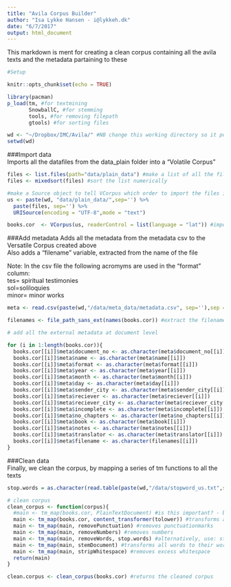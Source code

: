 ```yaml
---
title: "Avila Corpus Builder"
author: "Isa Lykke Hansen - i@lykkeh.dk"
date: "6/7/2017"
output: html_document
---
```


This markdown is ment for creating a clean corpus containing all the avila texts and the metadata partaining to these

```r
#Setup

knitr::opts_chunk$set(echo = TRUE)

library(pacman)
p_load(tm, #for textmining
       SnowballC, #for stemming
       tools, #for removing filepath
       gtools) #for sorting files

wd <- "~/Dropbox/IMC/Avila/" #NB change this working directory so it points to your local Avila folder
setwd(wd) 

```

###Import data  
Imports all the datafiles from the data_plain folder into a "Volatile Corpus"  
```r

files <- list.files(path="data/plain_data") #make a list of all the files
files <- mixedsort(files) #sort the list numerically

#make a Source object to tell VCorpus which order to import the files in:
us <- paste(wd, "data/plain_data/",sep='') %>%
  paste(files, sep='') %>%
  URISource(encoding = "UTF-8",mode = "text")

books.cor  <- VCorpus(us, readerControl = list(language = "lat")) #import all texts in the plain data folder to a corpus

```

###Add metadata
Adds all the metadata from the metadata csv to the Versatile Corpus created above  
Also adds a "filename" variable, extracted from the name of the file
  
Note: In the csv file the following acromyms are used in the "format" column:  
tes= spiritual testimonies  
sol=soliloquies  
minor= minor works  

```r

meta <- read.csv(paste(wd,"/data/meta_data/metadata.csv", sep=''),sep = ";") #import the metadata

filenames <- file_path_sans_ext(names(books.cor)) #extract the filenames without the ending

# add all the external metadata at document level

for (i in 1:length(books.cor)){
  books.cor[[i]]$meta$document_no <- as.character(meta$document_no[[i]])
  books.cor[[i]]$meta$name <- as.character(meta$name[[i]])
  books.cor[[i]]$meta$format <- as.character(meta$format[[i]])
  books.cor[[i]]$meta$year <- as.character(meta$year[[i]])
  books.cor[[i]]$meta$month <- as.character(meta$month[[i]])
  books.cor[[i]]$meta$day <- as.character(meta$day[[i]])
  books.cor[[i]]$meta$sender_city <- as.character(meta$sender_city[[i]])
  books.cor[[i]]$meta$reciever <- as.character(meta$reciever[[i]])
  books.cor[[i]]$meta$reciever_city <- as.character(meta$reciever_city[[i]])
  books.cor[[i]]$meta$incomplete <- as.character(meta$incomplete[[i]])
  books.cor[[i]]$meta$no_chapters <- as.character(meta$no_chapters[[i]])
  books.cor[[i]]$meta$book <- as.character(meta$book[[i]])
  books.cor[[i]]$meta$notes <- as.character(meta$notes[[i]])
  books.cor[[i]]$meta$translator <- as.character(meta$translator[[i]])
  books.cor[[i]]$meta$filename <- as.character(filenames[[i]])
}

```

###Clean data  
Finally, we clean the corpus, by mapping a series of tm functions to all the texts
```r

stop.words = as.character(read.table(paste(wd,"/data/stopword_us.txt",sep=''))[,1]) #import our own, more elaborate list of words to be removed from the text

# clean corpus
clean_corpus <- function(corpus){
  #main <- tm_map(books.cor, PlainTextDocument) #is this important? - because it removes the metadata
  main <- tm_map(books.cor, content_transformer(tolower)) #transforms all letters to lowercase
  main <- tm_map(main, removePunctuation) #removes punctuationmarks
  main <- tm_map(main, removeNumbers) #removes numbers
  main <- tm_map(main, removeWords, stop.words) #alternatively, use: stopwords("english")
  main <- tm_map(main, stemDocument) #transforms all words to their word stem
  main <- tm_map(main, stripWhitespace) #removes excess whitespace
  return(main)
}

clean.corpus <- clean_corpus(books.cor) #returns the cleaned corpus

```
